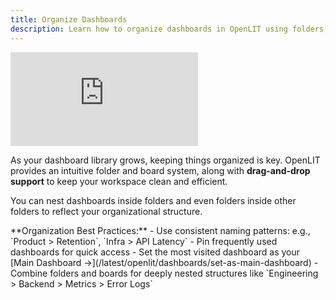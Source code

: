 ```yaml
---
title: Organize Dashboards
description: Learn how to organize dashboards in OpenLIT using folders, boards, and drag-and-drop for better structure and navigation.
---
```



<iframe className="w-full aspect-video" src="https://www.youtube.com/embed/bHwVbJIA6_s?list=PLgErWFh-dyiGp9yUDnnx67wHEeNqzzMXZ" title="How to Drag and Drop to Organize Dashboards on OpenLIT – Easy Dashboard Management" frameborder="0" allow="accelerometer; autoplay; clipboard-write; encrypted-media; gyroscope; picture-in-picture; web-share" referrerpolicy="strict-origin-when-cross-origin" allowfullscreen></iframe>

As your dashboard library grows, keeping things organized is key. OpenLIT provides an intuitive folder and board system, along with **drag-and-drop support** to keep your workspace clean and efficient.

You can nest dashboards inside folders and even folders inside other folders to reflect your organizational structure.

<Tip>
**Organization Best Practices:**
- Use consistent naming patterns: e.g., `Product > Retention`, `Infra > API Latency`
- Pin frequently used dashboards for quick access
- Set the most visited dashboard as your [Main Dashboard →](/latest/openlit/dashboards/set-as-main-dashboard)
- Combine folders and boards for deeply nested structures like `Engineering > Backend > Metrics > Error Logs`
</Tip>

